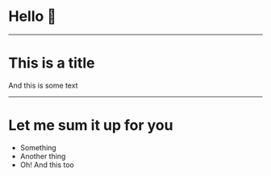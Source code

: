 # Hello 👋

---

# This is a title

And this is some text

---

# Let me sum it up for you

- Something
- Another thing
- Oh! And this too
